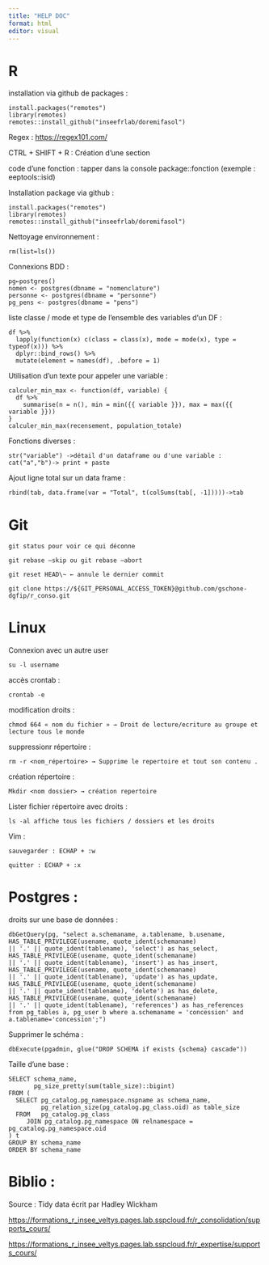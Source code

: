 ```yaml
---
title: "HELP DOC"
format: html
editor: visual
---
```


# R

installation via github de packages :

``` {style="color:blue"}
install.packages("remotes")
library(remotes)
remotes::install_github("inseefrlab/doremifasol")
```

Regex : <https://regex101.com/>

CTRL + SHIFT + R : Création d'une section

code d'une fonction : tapper dans la console package::fonction (exemple : eeptools::isid)

Installation package via github :

``` {style="color:blue"}
install.packages("remotes")
library(remotes)
remotes::install_github("inseefrlab/doremifasol")
```

Nettoyage environnement :

``` {style="color:blue"}
rm(list=ls())
```

Connexions BDD :

``` {style="color:blue"}
pg←postgres()
nomen <- postgres(dbname = "nomenclature")
personne <- postgres(dbname = "personne") 
pg_pens <- postgres(dbname = "pens")
```

liste classe / mode et type de l'ensemble des variables d'un DF :

``` {style="color:blue"}
df %>% 
  lapply(function(x) c(class = class(x), mode = mode(x), type = typeof(x))) %>%  
  dplyr::bind_rows() %>%  
  mutate(element = names(df), .before = 1) 
```

Utilisation d'un texte pour appeler une variable :

``` {style="color:blue"}
calculer_min_max <- function(df, variable) {
  df %>%
    summarise(n = n(), min = min({{ variable }}), max = max({{ variable }}))
}
calculer_min_max(recensement, population_totale)
```

Fonctions diverses :

``` {style="color:blue"}
str("variable") ->détail d'un dataframe ou d'une variable :
cat("a","b")-> print + paste
```


Ajout ligne total sur un data frame : 
```{style="color:blue"}
rbind(tab, data.frame(var = "Total", t(colSums(tab[, -1]))))->tab
```

# Git

``` {style="color:blue"}
git status pour voir ce qui déconne
```

``` {style="color:blue"}
git rebase –skip ou git rebase –abort
```

``` {style="color:blue"}
git reset HEAD\~ ← annule le dernier commit
```

``` {style="color:blue"}
git clone https://${GIT_PERSONAL_ACCESS_TOKEN}@github.com/gschone-dgfip/r_conso.git
```

# Linux

Connexion avec un autre user

``` {style="color:blue"}
su -l username
```

accès crontab :

``` {style="color:blue"}
crontab -e
```

modification droits :

``` {style="color:blue"}
chmod 664 « nom du fichier » → Droit de lecture/ecriture au groupe et lecture tous le monde 
```

suppressionr répertoire :

``` {style="color:blue"}
rm -r <nom_répertoire> → Supprime le repertoire et tout son contenu .
```

création répertoire :

``` {style="color:blue"}
Mkdir <nom dossier> → création repertoire
```

Lister fichier répertoire avec droits :

``` {style="color:blue"}
ls -al affiche tous les fichiers / dossiers et les droits
```

Vim :

``` {style="color:blue"}
sauvegarder : ECHAP + :w

quitter : ECHAP + :x
```

# Postgres :

droits sur une base de données :

``` {style="color:blue"}
dbGetQuery(pg, "select a.schemaname, a.tablename, b.usename,
HAS_TABLE_PRIVILEGE(usename, quote_ident(schemaname) 
|| '.' || quote_ident(tablename), 'select') as has_select, 
HAS_TABLE_PRIVILEGE(usename, quote_ident(schemaname) 
|| '.' || quote_ident(tablename), 'insert') as has_insert,
HAS_TABLE_PRIVILEGE(usename, quote_ident(schemaname)
|| '.' || quote_ident(tablename), 'update') as has_update,
HAS_TABLE_PRIVILEGE(usename, quote_ident(schemaname) 
|| '.' || quote_ident(tablename), 'delete') as has_delete, 
HAS_TABLE_PRIVILEGE(usename, quote_ident(schemaname) 
|| '.' || quote_ident(tablename), 'references') as has_references 
from pg_tables a, pg_user b where a.schemaname = 'concession' and a.tablename='concession';")
```

Supprimer le schéma :

``` {style="color:blue"}
dbExecute(pgadmin, glue("DROP SCHEMA if exists {schema} cascade"))
```

Taille d'une base :

``` {style="color:blue"}
SELECT schema_name, 
       pg_size_pretty(sum(table_size)::bigint)       
FROM (
  SELECT pg_catalog.pg_namespace.nspname as schema_name,
         pg_relation_size(pg_catalog.pg_class.oid) as table_size
  FROM   pg_catalog.pg_class
     JOIN pg_catalog.pg_namespace ON relnamespace = pg_catalog.pg_namespace.oid
) t
GROUP BY schema_name
ORDER BY schema_name
```

# Biblio :

Source : Tidy data écrit par Hadley Wickham

<https://formations_r_insee_veltys.pages.lab.sspcloud.fr/r_consolidation/supports_cours/>

<https://formations_r_insee_veltys.pages.lab.sspcloud.fr/r_expertise/supports_cours/>
